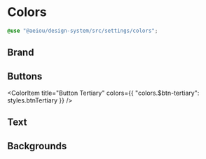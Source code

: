

<Meta title="Styles/Colors" />

# Colors

```scss
@use "@aeiou/design-system/src/settings/colors";
```

## Brand

<ColorPalette>
  <ColorItem title="Brand" colors={{ "colors.$brand": styles.brand }} />
</ColorPalette>

## Buttons

<ColorPalette>
  <ColorItem
    title="Button Primary"
    colors={{ "colors.$btn-primary": styles.btnPrimary }}
  />
  <ColorItem
    title="Button Secondary"
    colors={{ "colors.$btn-secondary": styles.btnSecondary }}
  />

   <ColorItem
    title="Button Tertiary"
    colors={{ "colors.$btn-tertiary": styles.btnTertiary }}
  />
</ColorPalette>

## Text

<ColorPalette>
  <ColorItem
    title="Text primary"
    colors={{ "colors.$text-primary": styles.textPrimary }}
  />
</ColorPalette>

## Backgrounds

<ColorPalette>
  <ColorItem
    title="Background primary"
    colors={{ "colors.$bg-primary": styles.bgPrimary }}
  />
</ColorPalette>

<ColorPalette>
  <ColorItem
    title="Background secondary"
    colors={{ "colors.$bg-secondary": styles.bgSecondary }}
  />
</ColorPalette>
